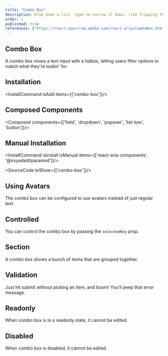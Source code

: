 ```yaml
---
title: "Combo Box"
description: Drop down a list, type to narrow it down, like flipping through a phone book with a quick finder tool.
order: 1
published: true
references: ["https://react-spectrum.adobe.com/react-aria/ComboBox.html#props"]
---
```


## Combo Box

A combo box mixes a text input with a listbox, letting users filter options to match what they're lookin' for.
<How minW72 toUse="pickers/combo-box-demo" />

## Installation
<InstallCommand isAdd items={['combo-box']}/>


## Composed Components
<Composed components={['field', 'dropdown', 'popover', 'list-box', 'button']}/>

## Manual Installation

<InstallCommand isInstall isManual items={['react-aria-components', '@irsyadadl/paranoid']}/>

<SourceCode toShow={['combo-box']}/>
## Using Avatars

The combo box can be configured to use avatars instead of just regular text.
<How minW72 toUse="pickers/combo-box-avatar-demo" />

## Controlled
You can control the combo box by passing the `selectedKey` prop.
<How minW72 toUse="pickers/combo-box-controlled-demo" />

## Section
A combo box shows a bunch of items that are grouped together.
<How minW72 toUse="pickers/combo-box-section-demo" />

## Validation
Just hit submit without picking an item, and boom! You'll peep that error message.
<How minW72 toUse="pickers/combo-box-validation-demo" />

## Readonly
When combo box is in a readonly state, it cannot be edited.
<How minW72 toUse="pickers/combo-box-readonly-demo" />

## Disabled
When combo box is disabled, it cannot be edited.
<How minW72 toUse="pickers/combo-box-disabled-demo" />

